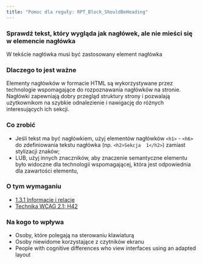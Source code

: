 ```yaml
---
title: "Pomoc dla reguły: RPT_Block_ShouldBeHeading"
---
```


<div className="toolHelp">
<Row>
<Column colLg={16} colMd={8} colSm={4} className="toolHead">

### Sprawdź tekst, który wygląda jak nagłówek, ale nie mieści się w elemencie nagłówka

<div id="locLevel"></div>

W tekście nagłówka musi być zastosowany element nagłówka

</Column>
</Row>
<Row>
<Column colLg={11} colMd={5} colSm={4} className="toolMain">

### Dlaczego to jest ważne

Elementy nagłówków w formacie HTML są wykorzystywane przez technologie wspomagające do rozpoznawania nagłówków na stronie. Nagłówki zapewniają dobry przegląd struktury strony i pozwalają użytkownikom na szybkie odnalezienie i nawigację do różnych interesujących ich sekcji.

<div id="locSnippet"></div>

### Co zrobić

 * Jeśli tekst ma być nagłówkiem, użyj elementów nagłówków  `<h1>` - `<h6>` do zdefiniowania tekstu nagłówka (np. `<h2>Sekcja  1</h2>`) zamiast stylizacji znaków;
 * LUB, użyj innych znaczników, aby znaczenie semantyczne elementu było widoczne dla technologii wspomagającej, która jest odpowiednia dla zawartości elementu,


</Column>
<Column colLg={5} colMd={3} colSm={4} className="toolLeft">

### O tym wymaganiu

* [1.3.1 Informacje i relacje](https://wcag.lepszyweb.pl/#info-and-relationships)
* [Technika WCAG 2.1: H42](https://www.w3.org/WAI/WCAG21/Techniques/html/H42)

### Na kogo to wpływa

* Osoby, które polegają na sterowaniu klawiaturą
* Osoby niewidome korzystające z czytników ekranu
* People with cognitive differences who view interfaces using an adapted layout

</Column>
</Row>
</div>


